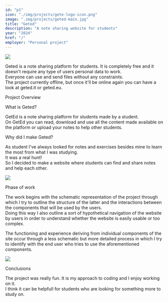 ```yaml
---
id: "p1"
icon: "./img/projects/gete-logo-icon.png"
image: ".img/projects/geted-main.jpg"
title: "Geted"
description: "A note sharing website for students"
year: "2024"
href: "/"
employer: "Personal project"
---
```



<img src="../img/projects/geted-main.jpg" className="rounded-[5px]" />

Geted is a note sharing platform for students. It is completely free and it doesn't require any type of users personal data to work. <br/>
Everyone can use and send files without any constraints. <br/>
The project currently offline, but once it'll be online again you can have a look at geted.it or geted.eu.

<MdxH3>Project Overview</MdxH3>

<span className="text-blue">What is Geted?</span>

GetEd is a note sharing platform for students made by a student. <br />
On GetEd you can read, download and use all the content made available on the
platform or upload your notes to help other students.

<span className="text-blue">Why did I make Geted?</span>

As student I&apos;ve always looked for notes and exercises besides mine to learn
the most from what I was studying. <br />
It was a real hunt! <br />
So I decided to make a website where students can find and share notes and help each
other.

<img
  src="../img/project-page/geted/geted-section.jpg"
  className="rounded-[5px]"
/>

<MdxH3>Phase of work</MdxH3>

The work begins with the schematic representation of the project
through which I try to outline the structure of the latter and the
interactions between the components that will be used by the users.<br/>
Doing this way I also outline a sort of hypothetical navigation of
the website by users in order to understand whether the website is
easily usable or too complex.

The functioning and experience deriving from individual components
of the site occur through a less schematic but more detailed process
in which I try to identify with the end user who tries to use the
aforementioned components.

<img src="../img/project-page/geted/geted-phone.jpg" className="w-[50%]" />

<MdxH3>Conclusions</MdxH3>

The project was really fun. It is my approach to coding and I enjoy working on it.<br/>
I think it can be helpfull for students who are looking for something more to study on.
